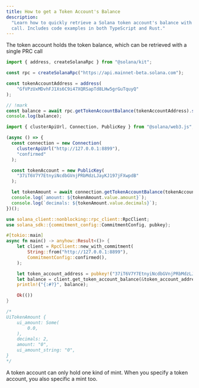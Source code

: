 ```yaml
---
title: How to get a Token Account's Balance
description:
  "Learn how to quickly retrieve a Solana token account's balance with a single
  call. Includes code examples in both TypeScript and Rust."
---
```


The token account holds the token balance, which can be retrieved with a single
PRC call

<CodeTabs storage="cookbook">

```typescript !! title="Legacy"
import { address, createSolanaRpc } from "@solana/kit";

const rpc = createSolanaRpc("https://api.mainnet-beta.solana.com");

const tokenAccountAddress = address(
	"GfVPzUxMDvhFJ1Xs6C9i47XQRSapTd8LHw5grGuTquyQ"
);

// !mark
const balance = await rpc.getTokenAccountBalance(tokenAccountAddress).send();
console.log(balance);
```

```typescript !! title="Legacy"
import { clusterApiUrl, Connection, PublicKey } from "@solana/web3.js";

(async () => {
  const connection = new Connection(
    clusterApiUrl("http://127.0.0.1:8899"),
    "confirmed"
  );

  const tokenAccount = new PublicKey(
    "37iT6V7Y7EtnyiNcdbGVnjPRbMdzLJayKJ197jFXwpdB"
  );

  let tokenAmount = await connection.getTokenAccountBalance(tokenAccount);
  console.log(`amount: ${tokenAmount.value.amount}`);
  console.log(`decimals: ${tokenAmount.value.decimals}`);
})();
```

```rust !! title="Rust"
use solana_client::nonblocking::rpc_client::RpcClient;
use solana_sdk::{commitment_config::CommitmentConfig, pubkey};

#[tokio::main]
async fn main() -> anyhow::Result<()> {
    let client = RpcClient::new_with_commitment(
        String::from("http://127.0.0.1:8899"),
        CommitmentConfig::confirmed(),
    );

    let token_account_address = pubkey!("37iT6V7Y7EtnyiNcdbGVnjPRbMdzLJayKJ197jFXwpdB");
    let balance = client.get_token_account_balance(&token_account_address).await?;
    println!("{:#?}", balance);

    Ok(())
}

/*
UiTokenAmount {
    ui_amount: Some(
        0.0,
    ),
    decimals: 2,
    amount: "0",
    ui_amount_string: "0",
}
*/
```

</CodeTabs>

<Callout type="info">
  A token account can only hold one kind of mint. When you specify a token
  account, you also specific a mint too.
</Callout>
